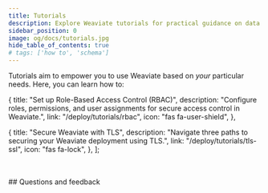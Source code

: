 ```yaml
---
title: Tutorials
description: Explore Weaviate tutorials for practical guidance on data management and queries.
sidebar_position: 0
image: og/docs/tutorials.jpg
hide_table_of_contents: true
# tags: ['how to', 'schema']
---
```



<BasicPrereqs />

Tutorials aim to empower you to use Weaviate based on _your_ particular needs.
Here, you can learn how to:


  {
    title: "Set up Role-Based Access Control (RBAC)",
    description:
      "Configure roles, permissions, and user assignments for secure access control in Weaviate.",
    link: "/deploy/tutorials/rbac",
    icon: "fas fa-user-shield",
  },


  {
    title: "Secure Weaviate with TLS",
    description:
      "Navigate three paths to securing your Weaviate deployment using TLS.",
    link: "/deploy/tutorials/tls-ssl",
    icon: "fas fa-lock",
  },
];

<br />
<CardsSection items={advancedFeaturesData} />
<br />
## Questions and feedback


<DocsFeedback/>
